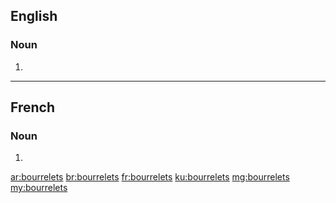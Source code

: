 ==English==

===Noun===
{{head|en|plural}}

# {{plural of|bourrelet|lang=en}}

----

==French==

===Noun===
{{head|fr|plural|g=?}}

# {{plural of|bourrelet|lang=fr}}

[[ar:bourrelets]]
[[br:bourrelets]]
[[fr:bourrelets]]
[[ku:bourrelets]]
[[mg:bourrelets]]
[[my:bourrelets]]